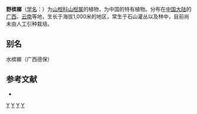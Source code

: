 {{Speciesbox
| genus = Capparis
| species = chingiana
| authority = [[孙必兴|B. S. Sun]]
}}

'''野槟榔'''（[[学名|学名]]：{{lang|la|''Capparis chingiana''}}）为[[山柑科|山柑科]][[山柑属|山柑属]]的植物，为中国的特有植物。分布在[[中国大陆|中国大陆]]的[[广西|广西]]、[[云南|云南]]等地，生长于海拔1,000米的地区，常生于石山灌丛以及林中，目前尚未由人工引种栽培。

== 别名 ==
水槟榔（广西德保）

== 参考文献 ==
<div class="references-small">
* {{cite web| url =http://www.bioinfo.cn/db05/KmzwSpecies.php?action=view&id=3087| title =野槟榔| work =《中国高等植物数据库全库》| publisher =中国科学院微生物研究所| author =昆明植物研究所| accessdate =2009-02-23| deadurl =yes| archiveurl =https://web.archive.org/web/20160305000743/http://www.bioinfo.cn/db05/KmzwSpecies.php?action=view&id=3087| archivedate =2016-03-05}}
</div>

{{Taxonbar}}

[[Category:山柑属|Y]]
[[Category:中国特有植物|Y]]
[[Category:广西植物|Y]]
[[Category:云南植物|Y]]